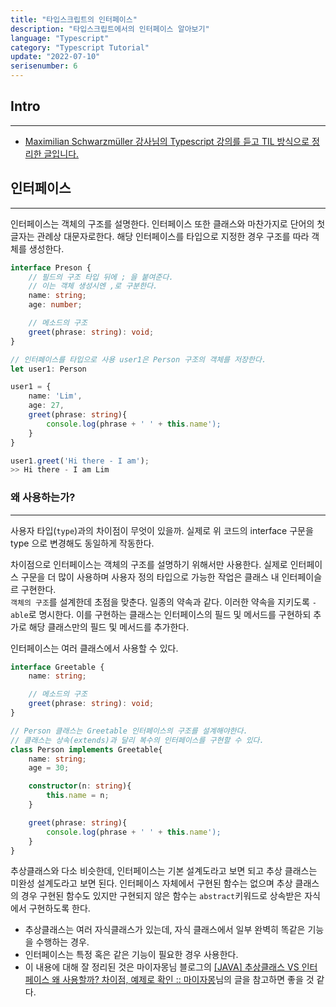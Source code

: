 ```yaml
---
title: "타입스크립트의 인터페이스"
description: "타입스크립트에서의 인터페이스 알아보기"
language: "Typescript"
category: "Typescript Tutorial"
update: "2022-07-10"
serisenumber: 6
---
```


## Intro

---

- [Maximilian Schwarzmüller 강사님의 Typescript 강의를 듣고 TIL 방식으로 정리한 글입니다.](https://www.udemy.com/course/understanding-typescript/)

## 인터페이스
---
인터페이스는 객체의 구조를 설명한다. 인터페이스 또한 클래스와 마찬가지로 단어의 첫 글자는 관례상 대문자로한다.
해당 인터페이스를 타입으로 지정한 경우 구조를 따라 객체를 생성한다.

```ts
interface Preson {
    // 필드의 구조 타입 뒤에 ; 을 붙여준다.
    // 이는 객체 생성시엔 ,로 구분한다.
    name: string;
    age: number;

    // 메소드의 구조
    greet(phrase: string): void;
}

// 인터페이스를 타입으로 사용 user1은 Person 구조의 객체를 저장한다.
let user1: Person 

user1 = {
    name: 'Lim',
    age: 27,
    greet(phrase: string){
        console.log(phrase + ' ' + this.name');
    }
}

user1.greet('Hi there - I am');
>> Hi there - I am Lim
```

### 왜 사용하는가?
---

사용자 타입(`type`)과의 차이점이 무엇이 있을까. 실제로 위 코드의 interface 구문을 type 으로 변경해도 동일하게 작동한다.  
  
차이점으로 인터페이스는 객체의 구조를 설명하기 위해서만 사용한다. 실제로 인터페이스 구문을 더 많이 사용하며 사용자 정의 타입으로 가능한 작업은 클래스 내 인터페이슬르 구현한다.  
`객체의 구조`를 설계한데 초점을 맞춘다. 일종의 약속과 같다. 이러한 약속을 지키도록 `-able`로 명시한다. 이를 구현하는 클래스는 인터페이스의 필드 및 메서드를 구현하되 추가로 해당 클래스만의 필드 및 메서드를 추가한다.  
  
인터페이스는 여러 클래스에서 사용할 수 있다.
```ts
interface Greetable {
    name: string;

    // 메소드의 구조
    greet(phrase: string): void;
}

// Person 클래스는 Greetable 인터페이스의 구조를 설계해야한다.
// 클래스는 상속(extends)과 달리 복수의 인터페이스를 구현할 수 있다.
class Person implements Greetable{
    name: string;
    age = 30;

    constructor(n: string){
        this.name = n;
    }

    greet(phrase: string){
        console.log(phrase + ' ' + this.name');
    }
}
```

추상클래스와 다소 비슷한데, 인터페이스는 기본 설계도라고 보면 되고 추상 클래스는 미완성 설계도라고 보면 된다. 인터페이스 자체에서 구현된 함수는 없으며 추상 클래스의 경우 구현된 함수도 있지만 구현되지 않은 함수는 `abstract`키워드로 상속받은
자식에서 구현하도록 한다.
- 추상클래스는 여러 자식클래스가 있는데, 자식 클래스에서 일부 완벽히 똑같은 기능을 수행하는 경우.
- 인터페이스는 특정 혹은 같은 기능이 필요한 경우 사용한다.
- 이 내용에 대해 잘 정리된 것은 마이자몽님 블로그의 [[JAVA] 추상클래스 VS 인터페이스 왜 사용할까? 차이점, 예제로 확인 :: 마이자몽](https://myjamong.tistory.com/150)님의 글을 참고하면 좋을 것 같다.